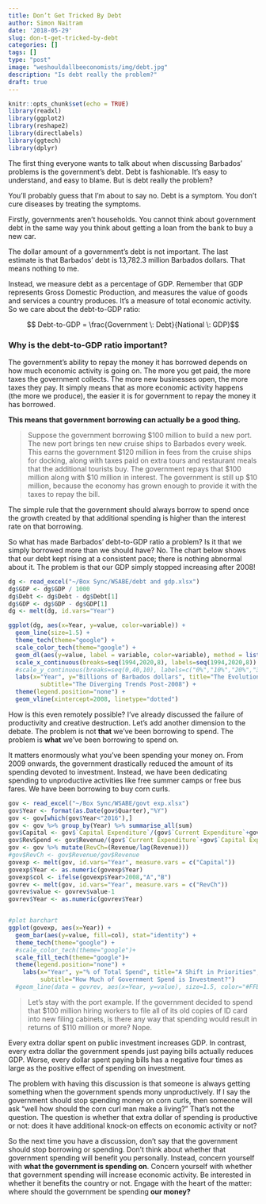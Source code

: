 ```yaml
---
title: Don’t Get Tricked By Debt
author: Simon Naitram
date: '2018-05-29'
slug: don-t-get-tricked-by-debt
categories: []
tags: []
type: "post"
image: "weshouldallbeeconomists/img/debt.jpg"
description: "Is debt really the problem?"
draft: true
---
```


```r
knitr::opts_chunk$set(echo = TRUE)
library(readxl)
library(ggplot2)
library(reshape2)
library(directlabels)
library(ggtech)
library(dplyr)
```

The first thing everyone wants to talk about when discussing Barbados' problems is the government's debt. Debt is fashionable. It's easy to understand, and easy to blame. But is debt really the problem? 

You'll probably guess that I'm about to say no. Debt is a symptom. You don't cure diseases by treating the symptoms. 

Firstly, governments aren't households. You cannot think about government debt in the same way you think about getting a loan from the bank to buy a new car. 

The dollar amount of a government's debt is not important. The last estimate is that Barbados' debt is 13,782.3 million Barbados dollars. That means nothing to me. 

Instead, we measure debt as a percentage of GDP. Remember that GDP represents Gross Domestic Production, and measures the value of goods and services a country produces. It's a measure of total economic activity. So we care about the debt-to-GDP ratio:

$$ Debt-to-GDP = \frac{Government \: Debt}{National \: GDP}$$

### Why is the debt-to-GDP ratio important? 
The government's ability to repay the money it has borrowed depends on how much economic activity is going on. The more you get paid, the more taxes the government collects. The more new businesses open, the more taxes they pay. It simply means that as more economic activity happens (the more we produce), the easier it is for government to repay the money it has borrowed. 

**This means that government borrowing can actually be a good thing.** 

> Suppose the government borrowing $100 million to build a new port. The new port brings ten new cruise ships to Barbados every week. This earns the government $120 million in fees from the cruise ships for docking, along with taxes paid on extra tours and restaurant meals that the additional tourists buy. The government repays that $100 million along with $10 million in interest. The government is still up $10 million, because the economy has grown enough to provide it with the taxes to repay the bill.

The simple rule that the government should always borrow to spend once the growth created by that additional spending is higher than the interest rate on that borrowing.

So what has made Barbados' debt-to-GDP ratio a problem? Is it that we simply borrowed more than we should have? No. The chart below shows that our debt kept rising at a consistent pace; there is nothing abnormal about it. The problem is that our GDP simply stopped increasing after 2008!

```r
dg <- read_excel("~/Box Sync/WSABE/debt and gdp.xlsx")
dg$GDP <- dg$GDP / 1000
dg$Debt <- dg$Debt - dg$Debt[1]
dg$GDP <- dg$GDP - dg$GDP[1]
dg <- melt(dg, id.vars="Year")

ggplot(dg, aes(x=Year, y=value, color=variable)) +
  geom_line(size=1.5) +
  theme_tech(theme="google") +
  scale_color_tech(theme="google") + 
  geom_dl(aes(y=value, label = variable, color=variable), method = list(cex = 1.5,"last.points")) + 
  scale_x_continuous(breaks=seq(1994,2020,8), labels=seq(1994,2020,8)) +
  #scale_y_continuous(breaks=seq(0,40,10), labels=c("0%","10%","20%","30%","40%")) +
  labs(x="Year", y="Billions of Barbados dollars", title="The Evolution of Debt and GDP", 
         subtitle="The Diverging Trends Post-2008") +
  theme(legend.position="none") +
  geom_vline(xintercept=2008, linetype="dotted")
```

How is this even remotely possible? I've already discussed the failure of productivity and creative destruction. Let's add another dimension to the debate. The problem is not **that** we've been borrowing to spend. The problem is **what** we've been borrowing to spend on. 

It matters enormously what you've been spending your money on. From 2009 onwards, the government drastically reduced the amount of its spending devoted to investment. Instead, we have been dedicating spending to unproductive activities like free summer camps or free bus fares. We have been borrowing to buy corn curls. 

```r
gov <- read_excel("~/Box Sync/WSABE/govt exp.xlsx")
gov$Year <- format(as.Date(gov$Quarter),"%Y")
gov <- gov[which(gov$Year<"2016"),]
gov <- gov %>% group_by(Year) %>% summarise_all(sum)
gov$Capital <- gov$`Capital Expenditure`/(gov$`Current Expenditure`+gov$`Capital Expenditure`)
gov$RevSpend <- gov$Revenue/(gov$`Current Expenditure`+gov$`Capital Expenditure`)
gov <- gov %>% mutate(RevCh=(Revenue/lag(Revenue)))
#gov$RevCh <- gov$Revenue/gov$Revenue
govexp <- melt(gov, id.vars="Year", measure.vars = c("Capital"))
govexp$Year <- as.numeric(govexp$Year)
govexp$col <- ifelse(govexp$Year>2008,"A","B")
govrev <- melt(gov, id.vars="Year", measure.vars = c("RevCh"))
govrev$value <- govrev$value-1
govrev$Year <- as.numeric(govrev$Year)


#plot barchart
ggplot(govexp, aes(x=Year)) +
  geom_bar(aes(y=value, fill=col), stat="identity") +
  theme_tech(theme="google") +
  #scale_color_tech(theme="google")+
  scale_fill_tech(theme="google")+
  theme(legend.position="none") + 
    labs(x="Year", y="% of Total Spend", title="A Shift in Priorities", 
         subtitle="How Much of Government Spend is Investment?")
  #geom_line(data = govrev, aes(x=Year, y=value), size=1.5, color="#FFBF03")
```

> Let's stay with the port example. If the government decided to spend that $100 million hiring workers to file all of its old copies of ID card into new filing cabinets, is there any way that spending would result in returns of $110 million or more? Nope.

Every extra dollar spent on public investment increases GDP. In contrast, every extra dollar the government spends just paying bills actually reduces GDP. Worse, every dollar spent paying bills has a negative four times as large as the positive effect of spending on investment. 

The problem with having this discussion is that someone is always getting something when the government spends mony unproductively. If I say the government should stop spending money on corn curls, then someone will ask "well how should the corn curl man make a living?" That's not the question. The question is whether that extra dollar of spending is productive or not: does it have additional knock-on effects on economic activity or not?

So the next time you have a discussion, don't say that the government should stop borrowing or spending. Don't think about whether that government spending will benefit you personally. Instead, concern yourself with **what the government is spending on**. Concern yourself with whether that government spending will increase economic activity. Be interested in whether it benefits the country or not. Engage with the heart of the matter: where should the government be spending **our money?**


